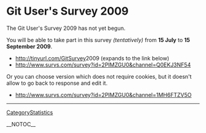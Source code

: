 = Git User's Survey 2009 =

The Git User's Survey 2009 has not yet begun.

You will be able to take part in this survey <i>(tentatively)</i> 
from <b>15 July</b> to <b>15 September 2009</b>.

* http://tinyurl.com/[[GitSurvey]]2009 (expands to the link below)
* http://www.survs.com/survey?id=2PIMZGU0&channel=Q0EKJ3NF54

Or you can choose version which does not require cookies, but it
doesn't allow to go back to response and edit it.

* http://www.survs.com/survey?id=2PIMZGU0&channel=1MH6FTZV5O
----
[[CategoryStatistics]]

__NOTOC__